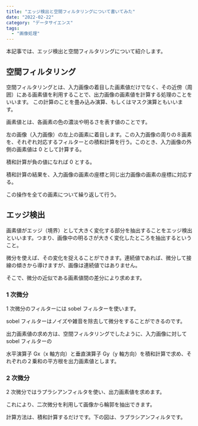 ```yaml
---
title: "エッジ検出と空間フィルタリングについて書いてみた"
date: "2022-02-22"
category: "データサイエンス"
tags:
  - "画像処理"
---
```


本記事では、エッジ検出と空間フィルタリングについて紹介します。

## 空間フィルタリング

空間フィルタリングとは、入力画像の着目した画素値だけでなく、その近傍（周囲）にある画素値を利用することで、出力画像の画素値を計算する処理のことをいいます。
この計算のことを畳み込み演算、もしくはマスク演算ともいいます。

画素値とは、各画素の色の濃淡や明るさを表す値のことです。

左の画像（入力画像）の左上の画素に着目します。この入力画像の周りの８画素を、それぞれ対応するフィルターとの積和計算を行う。このとき、入力画像の外側の画素値は 0 として計算する。

積和計算が負の値になれば 0 とする。

積和計算の結果を、入力画像の画素の座標と同じ出力画像の画素の座標に対応する。

この操作を全ての画素について繰り返して行う。

<ArticleImageGifMovie
  path="/posts/machineLearning/ml16-1.jpg"
  alt="空間フィルタリング"
/>

## エッジ検出

画素値がエッジ（境界）として大きく変化する部分を抽出することをエッジ検出といいます。つまり、画像中の明るさが大きく変化したところを抽出するということ。

微分を使えば、その変化を捉えることができます。連続値であれば、微分して接線の傾きから導けますが、画像は連続値ではありません。

そこで、微分の近似である画素値間の差分により求めます。

### 1 次微分

1 次微分のフィルターには sobel フィルターを使います。

sobel フィルターはノイズや雑音を除去して微分をすることができるのです。

出力画素値の求め方は、空間フィルタリングでしたように、入力画像に対して sobel フィルターの

水平演算子 Gx（x 軸方向）と垂直演算子 Gy（y 軸方向）を積和計算で求め、それぞれの２乗和の平方根を出力画素値とします。

<ArticleImageGifMovie
  path="/posts/machineLearning/ml16-2jpg"
  alt="空間フィルタリング1次微分"
/>

### 2 次微分

2 次微分ではラプラシアンフィルタを使い、出力画素値を求めます。

これにより、二次微分を利用して画像から輪郭を抽出できます。

計算方法は、積和計算するだけです。下の図は、ラプラシアンフィルタです。

<ArticleImageGifMovie
  path="/posts/machineLearning/ml16-3.jpg"
  alt="空間フィルタリング2次微分"
/>
